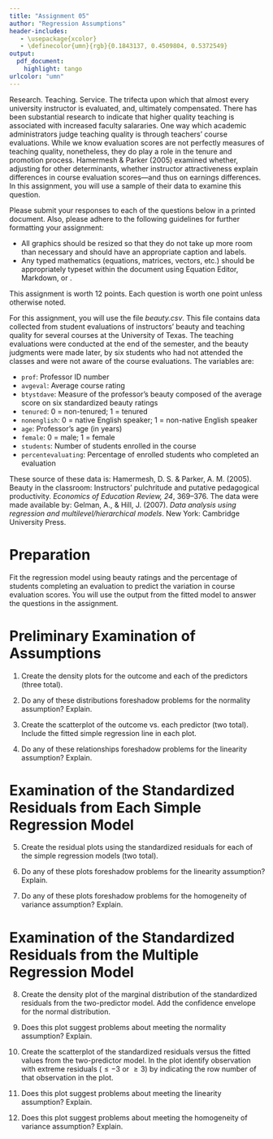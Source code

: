 ```yaml
---
title: "Assignment 05"
author: "Regression Assumptions"
header-includes:
   - \usepackage{xcolor}
   - \definecolor{umn}{rgb}{0.1843137, 0.4509804, 0.5372549}
output: 
  pdf_document:
    highlight: tango
urlcolor: "umn"
---
```


Research. Teaching. Service. The trifecta upon which that almost every university instructor is evaluated, and, ultimately compensated. There has been substantial research to indicate that higher quality teaching is associated with increased faculty salararies. One way which academic administrators judge teaching quality is through teachers' course evaluations. While we know evaluation scores are not perfectly measures of teaching quality, nonetheless, they do play a role in the tenure and promotion process. Hamermesh &amp; Parker (2005) examined whether, adjusting for other determinants, whether instructor attractiveness explain differences in course evaluation scores---and thus on earnings differences. In this assignment, you will use a sample of their data to examine this question.


Please submit your responses to each of the questions below in a printed document. Also, please adhere to the following guidelines for further formatting your assignment: 

- All graphics should be resized so that they do not take up more room than necessary and should have an appropriate caption and labels. 
- Any typed mathematics (equations, matrices, vectors, etc.) should be appropriately typeset within the document using Equation Editor, Markdown, or \LaTeX. 

This assignment is worth 12 points. Each question is worth one point unless otherwise noted. 

\rule{0.5\linewidth}{\linethickness}

For this assignment, you will use the file *beauty.csv*. This file contains data collected from student evaluations of instructors' beauty and teaching quality for several courses at the University of Texas. The teaching evaluations were conducted at the end of the semester, and the beauty judgments were made later, by six students who had not attended the classes and were not aware of the course evaluations. The variables are:

- `prof`: Professor ID number
- `avgeval`: Average course rating
- `btystdave`: Measure of the professor's beauty composed  of the average score on six standardized beauty ratings
- `tenured`: 0 = non-tenured; 1 = tenured
- `nonenglish`: 0 = native English speaker; 1 = non-native English speaker
- `age`: Professor's age (in years)
- `female`: 0 = male; 1 = female
- `students`: Number of students enrolled in the course
- `percentevaluating`: Percentage of enrolled students who completed an evaluation

These source of these data is: Hamermesh, D. S. &amp; Parker, A. M. (2005). Beauty in the classroom: Instructors' pulchritude and putative pedagogical productivity. *Economics of Education Review, 24*, 369&ndash;376. The data were made available by: Gelman, A., &amp; Hill, J. (2007). *Data analysis using regression and multilevel/hierarchical models*. New York: Cambridge University Press. 

\newpage

# Preparation

Fit the regression model using beauty ratings and the percentage of students completing an evaluation to predict the variation in course evaluation scores. You will use the output from the fitted model to answer the questions in the assignment.

\rule{0.5\linewidth}{\linethickness}

# Preliminary Examination of Assumptions

1. Create the density plots for the outcome and each of the predictors (three total).

2. Do any of these distributions foreshadow problems for the normality assumption? Explain.

3. Create the scatterplot of the outcome vs. each predictor (two total). Include the fitted simple regression line in each plot.

4. Do any of these relationships foreshadow problems for the linearity assumption? Explain.

# Examination of the Standardized Residuals from Each Simple Regression Model

5. Create the residual plots using the standardized residuals for each of the simple regression models (two total).

6. Do any of these plots foreshadow problems for the linearity assumption? Explain.

7. Do any of these plots foreshadow problems for the homogeneity of variance assumption? Explain.


# Examination of the Standardized Residuals from the Multiple Regression Model

8. Create the density plot of the marginal distribution of the standardized residuals from the two-predictor model. Add the confidence envelope for the normal distribution.

9. Does this plot suggest problems about meeting the normality assumption? Explain.

10. Create the scatterplot of the standardized residuals versus the fitted values from the two-predictor model. In the plot identify observation with extreme residuals ($\leq-3$ or $\geq3$) by indicating  the row number of that observation in the plot.

11. Does this plot suggest problems about meeting the linearity assumption? Explain.

12. Does this plot suggest problems about meeting the homogeneity of variance assumption? Explain.

